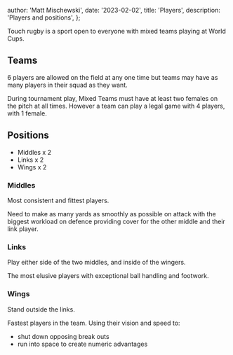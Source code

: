 
  author: 'Matt Mischewski',
  date: '2023-02-02',
  title: 'Players',
  description: 'Players and positions',
};


Touch rugby is a sport open to everyone with mixed teams playing at World Cups.

## Teams

6 players are allowed on the field at any one time but teams may have as many players in their squad as they want.

During tournament play, Mixed Teams must have at least two females on the pitch at all times. However a team can play a legal game with 4 players, with 1 female.

## Positions

- Middles x 2
- Links x 2
- Wings x 2

### Middles

Most consistent and fittest players.

Need to make as many yards as smoothly as possible on attack with the biggest workload on defence providing cover for the other middle and their link player.

### Links

Play either side of the two middles, and inside of the wingers.

The most elusive players with exceptional ball handling and footwork.

### Wings

Stand outside the links.

Fastest players in the team. Using their vision and speed to:

- shut down opposing break outs
- run into space to create numeric advantages
